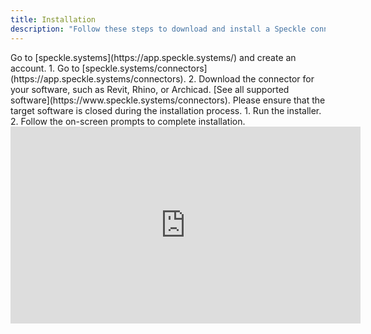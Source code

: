 ```yaml
---
title: Installation
description: "Follow these steps to download and install a Speckle connector"
---
```


<Steps>
  <Step title="Create a Speckle Account">
    Go to [speckle.systems](https://app.speckle.systems/) and create an account.
  </Step>

  <Step title="Download the connector">
    1. Go to [speckle.systems/connectors](https://app.speckle.systems/connectors).
    2. Download the connector for your software, such as Revit, Rhino, or Archicad. [See all supported software](https://www.speckle.systems/connectors).
  </Step>

  <Step title="Install the connector">
    <Warning>Please ensure that the target software is closed during the installation process.</Warning>
    1. Run the installer.
    2. Follow the on-screen prompts to complete installation.
  </Step>

</Steps>


<iframe
    width="560"
    height="315"
    src="https://www.youtube.com/embed/mjYtKTo0fQU"
    title="YouTube video player"
    frameborder="0"
    allow="accelerometer; autoplay; clipboard-write; encrypted-media; gyroscope; picture-in-picture"
    allowfullscreen
></iframe>
